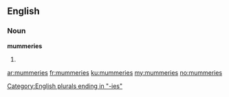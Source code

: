 ==English==

===Noun===
'''mummeries'''

# {{plural of|mummery}}

[[Category:English plurals ending in "-ies"]]

[[ar:mummeries]]
[[fr:mummeries]]
[[ku:mummeries]]
[[my:mummeries]]
[[no:mummeries]]